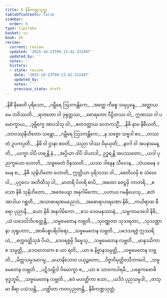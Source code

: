 ```yaml
---
title: 8 နိဓိကဏ္ဍသုတ္တ
tableOfContents: false
sidebar:
  order: 9
type: tipitaka
basket: su
book: kh
review:
  current: review
  updated: '2025-10-23T09:13:42.332497'
  updated_by: ''
  notes: ''
  history:
  - state: review
    date: '2025-10-23T09:13:42.332497'
    updated_by: ''
    notes: ''
    previous_state: draft
---
```



<ReviewStatus review={frontmatter.review} showDetails={true} />

<HypothesisAnnotation frontmatter={frontmatter} />

<DynamicBreadcrumb />

<Division number="1" book="kh" e="ch" v="18" p="10">

<Paragraph number="78" type="verses" book="kh">
_နိဓိံ နိဓေတိ ပုရိသော,_  
_ဂမ္ဘီရေ ဩဒကန္တိကေ;_  
_အတ္ထေ ကိစ္စေ သမုပ္ပန္နေ,_  
_အတ္ထာယ မေ ဘဝိဿတိ._  

</Paragraph>

</Division>
<Division number="2" book="kh" e="ch" v="18" p="9">

<Paragraph number="79" type="verses" book="kh">
_ရာဇတော ဝါ ဒုရုတ္တဿ,_  
_စောရတော ပီဠိတဿ ဝါ;_  
ဣဏဿ ဝါ ပမောက္ခာယ,_  
_ဒုဗ္ဘိက္ခေ အာပဒါသု ဝါ;_  
_ဧတဒတ္ထာယ လောကသ္မိံ,_  
_နိဓိ နာမ နိဓီယတိ._  

</Paragraph>

</Division>
<Division number="3" book="kh" e="ch" v="18" p="9">

<Paragraph number="80" type="verses" book="kh">
_တာဝဿုနိဟိတော သန္တော,_  
_ဂမ္ဘီရေ ဩဒကန္တိကေ;_  
_န သဗ္ဗော သဗ္ဗဒါ ဧဝ,_  
_တဿ တံ ဥပကပ္ပတိ._  

</Paragraph>

</Division>
<Division number="4" book="kh" e="ch" v="18" p="9">

<Paragraph number="81" type="verses" book="kh">
_နိဓိ ဝါ ဌာနာ စဝတိ,_  
_သညာ ဝါဿ ဝိမုယှတိ;_  
_နာဂါ ဝါ အပနာမေန္တိ,_  
_ယက္ခာ ဝါပိ ဟရန္တိ နံ._  

</Paragraph>

</Division>
<Division number="5" book="kh" e="ch" v="18" p="9">

<Paragraph number="82" type="verses" book="kh">
_အပ္ပိယာ ဝါပိ ဒါယာဒါ,_  
ဥဒ္ဓရန္တိ အပဿတော;_  
_ယဒါ ပုညက္ခယော ဟောတိ,_  
_သဗ္ဗမေတံ ဝိနဿတိ._  

</Paragraph>

</Division>
<Division number="6" book="kh" e="ch" v="18" p="9">

<Paragraph number="83" type="verses" book="kh">
_ယဿ ဒါနေန သီလေန,_  
_သံယမေန ဒမေန စ;_  
_နိဓီ သုနိဟိတော ဟောတိ,_  
ဣတ္ထိယာ ပုရိသဿ ဝါ._  

</Paragraph>

</Division>
<Division number="7" book="kh" e="ch" v="18" p="10">

<Paragraph number="84" type="verses" book="kh">
_စေတိယမှိ စ သံဃေ ဝါ,_  
_ပုဂ္ဂလေ အတိထီသု ဝါ;_  
_မာတရိ ပိတရိ စာပိ,_  
_အထော ဇေဋ္ဌမှိ ဘာတရိ._  

</Paragraph>

</Division>
<Division number="8" book="kh" e="ch" v="18" p="10">

<Paragraph number="85" type="verses" book="kh">
_ဧသော နိဓိ သုနိဟိတော,_  
_အဇေယျော အနုဂါမိကော;_  
_ပဟာယ ဂမနီယေသု,_  
_ဧတံ အာဒါယ ဂစ္ဆတိ._  

</Paragraph>

</Division>
<Division number="9" book="kh" e="ch" v="18" p="10">

<Paragraph number="86" type="verses" book="kh">
_အသာဓာရဏမညေသံ,_  
_အစောရာဟရဏော နိဓိ;_  
_ကယိရာထ ဓီရော ပုညာနိ,_  
_ယော နိဓိ အနုဂါမိကော._  

</Paragraph>

</Division>
<Division number="10" book="kh" e="ch" v="18" p="10">

<Paragraph number="87" type="verses" book="kh">
_ဧသ ဒေဝမနုဿာနံ,_  
_သဗ္ဗကာမဒဒေါ နိဓိ;_  
_ယံ ယဒေဝါဘိပတ္ထေန္တိ,_  
_သဗ္ဗမေတေန လဗ္ဘတိ._  

</Paragraph>

</Division>
<Division number="11" book="kh" e="ch" v="18" p="10">

<Paragraph number="88" type="verses" book="kh">
_သုဝဏ္ဏတာ သုသရတာ,_  
_သုသဏ္ဌာနာ သုရူပတာ;_  
_အာဓိပစ္စပရိဝါရော,_  
_သဗ္ဗမေတေန လဗ္ဘတိ._  

</Paragraph>

</Division>
<Division number="12" book="kh" e="ch" v="18" p="10">

<Paragraph number="89" type="verses" book="kh">
_ပဒေသရဇ္ဇံ ဣဿရိယံ,_  
_စက္ကဝတ္တိသုခံ ပိယံ;_  
_ဒေဝရဇ္ဇမ္ပိ ဒိဗ္ဗေသု,_  
_သဗ္ဗမေတေန လဗ္ဘတိ._  

</Paragraph>

</Division>
<Division number="13" book="kh" e="ch" v="18" p="10">

<Paragraph number="90" type="verses" book="kh">
_မာနုဿိကာ စ သမ္ပတ္တိ,_  
_ဒေဝလောကေ စ ယာ ရတိ;_  
_ယာ စ နိဗ္ဗာနသမ္ပတ္တိ,_  
_သဗ္ဗမေတေန လဗ္ဘတိ._  

</Paragraph>

</Division>
<Division number="14" book="kh" e="ch" v="18" p="10">

<Paragraph number="91" type="verses" book="kh">
_မိတ္တသမ္ပဒမာဂမ္မ,_  
_ယောနိသောဝ ပယုဉ္ဇတော;_  
_ဝိဇ္ဇာဝိမုတ္တိဝသီဘာဝေါ,_  
_သဗ္ဗမေတေန လဗ္ဘတိ._  

</Paragraph>

</Division>
<Division number="15" book="kh" e="ch" v="18" p="10">

<Paragraph number="92" type="verses" book="kh">
_ပဋိသမ္ဘိဒါ ဝိမောက္ခာ စ,_  
_ယာ စ သာဝကပါရမီ;_  
_ပစ္စေကဗောဓိ ဗုဒ္ဓဘူမိ,_  
_သဗ္ဗမေတေန လဗ္ဘတိ._  

</Paragraph>

</Division>
<Division number="16" book="kh" e="ch" v="18" p="10">

<Paragraph number="93" type="verses" book="kh">
_ဧဝံ မဟတ္ထိကာ ဧသာ,_  
_ယဒိဒံ ပုညသမ္ပဒါ;_  
_တသ္မာ ဓီရာ ပသံသန္တိ,_  
_ပဏ္ဍိတာ ကတပုညတန္တိ._  


</Paragraph>
</Division>

<Paragraph number="94" type="center" book="kh">
နိဓိကဏ္ဍသုတ္တံ.
</Paragraph>